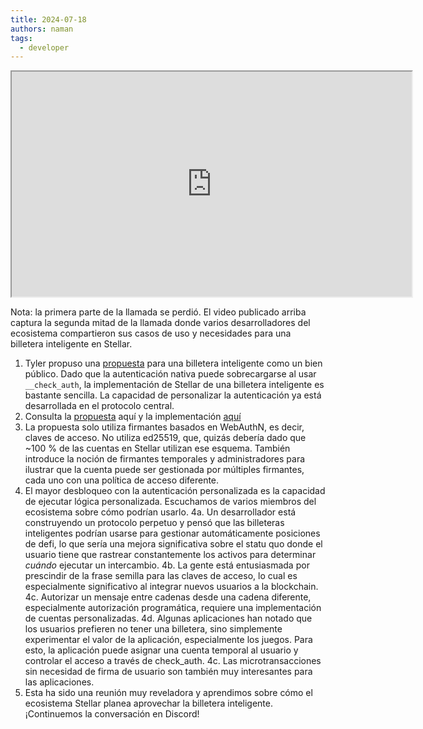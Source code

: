 ```yaml
---
title: 2024-07-18
authors: naman
tags:
  - developer
---
```


<iframe
  src="https://drive.google.com/file/d/1lml1VxNkwsRKS9BbnIMFNRXX1Kn6ktvq/preview"
  width="640"
  height="360"
  allow="autoplay"
></iframe>

Nota: la primera parte de la llamada se perdió. El video publicado arriba captura la segunda mitad de la llamada donde varios desarrolladores del ecosistema compartieron sus casos de uso y necesidades para una billetera inteligente en Stellar.

1. Tyler propuso una [propuesta](https://github.com/stellar/stellar-protocol/discussions/1499) para una billetera inteligente como un bien público. Dado que la autenticación nativa puede sobrecargarse al usar `__check_auth`, la implementación de Stellar de una billetera inteligente es bastante sencilla. La capacidad de personalizar la autenticación ya está desarrollada en el protocolo central.
2. Consulta la [propuesta](https://github.com/stellar/stellar-protocol/discussions/1499) aquí y la implementación [aquí](https://github.com/kalepail/passkey-kit/blob/main/contracts/webauthn-wallet/src/lib.rs)
3. La propuesta solo utiliza firmantes basados en WebAuthN, es decir, claves de acceso. No utiliza ed25519, que, quizás debería dado que ~100 % de las cuentas en Stellar utilizan ese esquema. También introduce la noción de firmantes temporales y administradores para ilustrar que la cuenta puede ser gestionada por múltiples firmantes, cada uno con una política de acceso diferente.
4. El mayor desbloqueo con la autenticación personalizada es la capacidad de ejecutar lógica personalizada. Escuchamos de varios miembros del ecosistema sobre cómo podrían usarlo. 4a. Un desarrollador está construyendo un protocolo perpetuo y pensó que las billeteras inteligentes podrían usarse para gestionar automáticamente posiciones de defi, lo que sería una mejora significativa sobre el statu quo donde el usuario tiene que rastrear constantemente los activos para determinar _cuándo_ ejecutar un intercambio. 4b. La gente está entusiasmada por prescindir de la frase semilla para las claves de acceso, lo cual es especialmente significativo al integrar nuevos usuarios a la blockchain. 4c. Autorizar un mensaje entre cadenas desde una cadena diferente, especialmente autorización programática, requiere una implementación de cuentas personalizadas. 4d. Algunas aplicaciones han notado que los usuarios prefieren no tener una billetera, sino simplemente experimentar el valor de la aplicación, especialmente los juegos. Para esto, la aplicación puede asignar una cuenta temporal al usuario y controlar el acceso a través de check_auth. 4c. Las microtransacciones sin necesidad de firma de usuario son también muy interesantes para las aplicaciones.
5. Esta ha sido una reunión muy reveladora y aprendimos sobre cómo el ecosistema Stellar planea aprovechar la billetera inteligente. ¡Continuemos la conversación en Discord!

